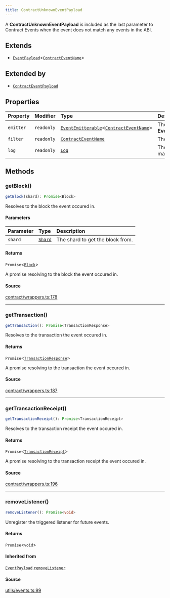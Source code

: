 ```yaml
---
title: ContractUnknownEventPayload
---
```


A **ContractUnknownEventPayload** is included as the last parameter to Contract Events when the event does not match
any events in the ABI.

## Extends

- [`EventPayload`](/content/classes/EventPayload)\<[`ContractEventName`](/content/type-aliases/ContractEventName)\>

## Extended by

- [`ContractEventPayload`](/content/classes/ContractEventPayload)

## Properties

| Property | Modifier | Type | Description | Inherited from |
| :------ | :------ | :------ | :------ | :------ |
| `emitter` | `readonly` | [`EventEmitterable`](/content/interfaces/EventEmitterable)\<[`ContractEventName`](/content/type-aliases/ContractEventName)\> | The **EventEmitterable**. | [`EventPayload`](/content/classes/EventPayload).`emitter` |
| `filter` | `readonly` | [`ContractEventName`](/content/type-aliases/ContractEventName) | The event filter. | [`EventPayload`](/content/classes/EventPayload).`filter` |
| `log` | `readonly` | [`Log`](/content/classes/Log) | The log with no matching events. | - |

## Methods

### getBlock()

```ts
getBlock(shard): Promise<Block>
```

Resolves to the block the event occured in.

#### Parameters

| Parameter | Type | Description |
| :------ | :------ | :------ |
| `shard` | [`Shard`](/content/enumerations/Shard) | The shard to get the block from. |

#### Returns

`Promise`\<[`Block`](/content/classes/Block)\>

A promise resolving to the block the event occured in.

#### Source

[contract/wrappers.ts:178](https://github.com/dominant-strategies/quais.js/blob/9bfb949cc06bcfbb7d38a4e546f9ef7f1b4677ea/src/contract/wrappers.ts#L178)

***

### getTransaction()

```ts
getTransaction(): Promise<TransactionResponse>
```

Resolves to the transaction the event occured in.

#### Returns

`Promise`\<[`TransactionResponse`](/content/type-aliases/TransactionResponse)\>

A promise resolving to the transaction the event occured in.

#### Source

[contract/wrappers.ts:187](https://github.com/dominant-strategies/quais.js/blob/9bfb949cc06bcfbb7d38a4e546f9ef7f1b4677ea/src/contract/wrappers.ts#L187)

***

### getTransactionReceipt()

```ts
getTransactionReceipt(): Promise<TransactionReceipt>
```

Resolves to the transaction receipt the event occured in.

#### Returns

`Promise`\<[`TransactionReceipt`](/content/classes/TransactionReceipt)\>

A promise resolving to the transaction receipt the event occured in.

#### Source

[contract/wrappers.ts:196](https://github.com/dominant-strategies/quais.js/blob/9bfb949cc06bcfbb7d38a4e546f9ef7f1b4677ea/src/contract/wrappers.ts#L196)

***

### removeListener()

```ts
removeListener(): Promise<void>
```

Unregister the triggered listener for future events.

#### Returns

`Promise`\<`void`\>

#### Inherited from

[`EventPayload`](/content/classes/EventPayload).[`removeListener`](/content/classes/EventPayload#removelistener)

#### Source

[utils/events.ts:99](https://github.com/dominant-strategies/quais.js/blob/9bfb949cc06bcfbb7d38a4e546f9ef7f1b4677ea/src/utils/events.ts#L99)
